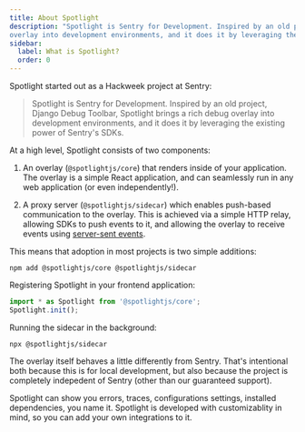 ```yaml
---
title: About Spotlight
description: "Spotlight is Sentry for Development. Inspired by an old project, Django Debug Toolbar, Spotlight brings a rich debug
overlay into development environments, and it does it by leveraging the existing power of Sentry's SDKs."
sidebar:
  label: What is Spotlight?
  order: 0
---
```


Spotlight started out as a Hackweek project at Sentry:

> Spotlight is Sentry for Development. Inspired by an old project, Django Debug Toolbar, Spotlight brings a rich debug
overlay into development environments, and it does it by leveraging the existing power of Sentry's SDKs.

At a high level, Spotlight consists of two components:

1. An overlay (`@spotlightjs/core`) that renders inside of your application. The overlay is a simple React application, and can
   seamlessly run in any web application (or even independently!).

2. A proxy server (`@spotlightjs/sidecar`) which enables push-based communication to the overlay. This is achieved via a simple HTTP relay,
   allowing SDKs to push events to it, and allowing the overlay to receive events using [server-sent events](https://developer.mozilla.org/en-US/docs/Web/API/Server-sent_events).

This means that adoption in most projects is two simple additions:

```shell
npm add @spotlightjs/core @spotlightjs/sidecar
```

Registering Spotlight in your frontend application:

```typescript
import * as Spotlight from '@spotlightjs/core';
Spotlight.init();
```

Running the sidecar in the background:

```shell
npx @spotlightjs/sidecar
```

The overlay itself behaves a little differently from Sentry. That's intentional both because this is for local
development, but also because the project is completely indepedent of Sentry (other than our guaranteed support).

Spotlight can show you errors, traces, configurations settings, installed dependencies, you name it. Spotlight is developed with customizablity in mind, so you can add your own integrations to it.

